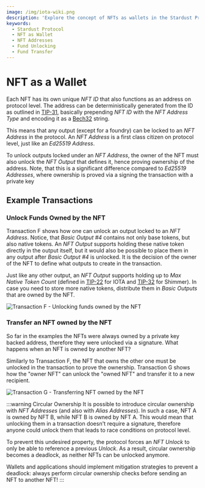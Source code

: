 ```yaml
---
image: /img/iota-wiki.png
description: 'Explore the concept of NFTs as wallets in the Stardust Protocol, and learn how to unlock and transfer funds using NFT addresses.'
keywords:
  - Stardust Protocol
  - NFT as Wallet
  - NFT Addresses
  - Fund Unlocking
  - Fund Transfer
---
```


# NFT as a Wallet

Each NFT has its own unique _NFT ID_ that also functions as an address on protocol level. The address can be deterministically
generated from the ID as outlined in [TIP-31](https://github.com/iotaledger/tips/blob/main/tips/TIP-0031/tip-0031.md), basically
prepending _NFT ID_ with the _NFT Address Type_ and encoding it as a [Bech32](https://github.com/bitcoin/bips/blob/master/bip-0173.mediawiki) string.

This means that any output (except for a foundry) can be locked to an _NFT Address_ in the protocol. An _NFT Address_
is a first class citizen on protocol level, just like an _Ed25519 Address_.

To unlock outputs locked under an _NFT Address_, the owner of the NFT must also unlock the _NFT Output_ that defines it,
hence proving ownership of the address. Note, that this is a significant difference compared to _Ed25519 Addresses_, where
ownership is proved via a signing the transaction with a private key

## Example Transactions

### Unlock Funds Owned by the NFT

Transaction F shows how one can unlock an output locked to an _NFT Address_. Notice, that _Basic Output #4_ contains
not only base tokens, but also native tokens. An _NFT Output_ supports holding these native token directly in the output itself,
but it would also be possible to place them in any output after _Basic Output #4_ is unlocked. It is the decision of the
owner of the NFT to define what outputs to create in the transaction.

Just like any other output, an _NFT Output_ supports holding up to _Max Native Token Count_ (defined in
[TIP-22](https://github.com/Wollac/protocol-rfcs/blob/protocol-parameters/tips/TIP-0022/tip-0022.md#detailed-design)
for IOTA and [TIP-32](https://github.com/iotaledger/tips/blob/shimmer-params/tips/TIP-0032/tip-0032.md#global-parameters)
for Shimmer). In case you need to store more native tokens, distribute them in _Basic Outputs_ that are owned by the NFT.

![Transaction F - Unlocking funds owned by the NFT](/img/stardust_explanations/stardust_ledger_anatomy/nft_transaction/tx_F.svg)

### Transfer an NFT owned by the NFT

So far in the examples the NFTs were always owned by a private key backed address, therefore they were unlocked via
a signature. What happens when an NFT is owned by another NFT?

Similarly to Transaction F, the NFT that owns the other one must be unlocked in the transaction to prove the ownership.
Transaction G shows how the "owner NFT" can unlock the "owned NFT" and transfer it to a new recipient.

![Transaction G - Transferring NFT owned by the NFT](/img/stardust_explanations/stardust_ledger_anatomy/nft_transaction/tx_G.svg)

:::warning Circular Ownership
It is possible to introduce circular ownership with _NFT Addresses_ (and also with _Alias Addresses_). In such a case,
NFT A is owned by NFT B, while NFT B is owned by NFT A. This would mean that unlocking them in a transaction doesn't
require a signature, therefore anyone could unlock them that leads to race conditions on protocol level.

To prevent this undesired property, the protocol forces an _NFT Unlock_ to only be able to reference a previous _Unlock_. As a result,
circular ownership becomes a deadlock, as neither NFTs can be unlocked anymore.

Wallets and applications should implement mitigation strategies to prevent a deadlock: always perform circular ownership
checks before sending an NFT to another NFT!
:::
